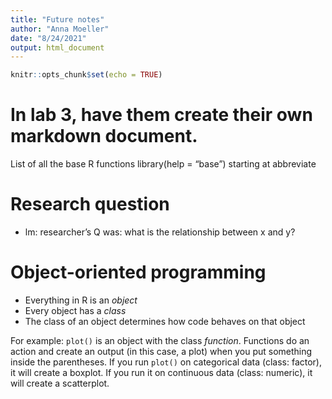 ```yaml
---
title: "Future notes"
author: "Anna Moeller"
date: "8/24/2021"
output: html_document
---
```


```r
knitr::opts_chunk$set(echo = TRUE)
```

# In lab 3, have them create their own markdown document. 


List of all the base R functions 
library(help = "base")
starting at abbreviate

# Research question
 - lm: researcher's Q was: what is the relationship between x and y?


# Object-oriented programming 
- Everything in R is an *object* 
- Every object has a *class* 
- The class of an object determines how code behaves on that object 

For example: `plot()` is an object with the class *function*. Functions do an action and create an output (in this case, a plot) when you put something inside the parentheses. If you run `plot()` on categorical data (class: factor), it will create a boxplot. If you run it on continuous data (class: numeric), it will create a scatterplot. 
